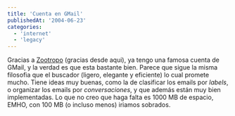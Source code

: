 ```yaml
---
title: 'Cuenta en GMail'
publishedAt: '2004-06-23'
categories:
  - 'internet'
  - 'legacy'
---
```


Gracias a [Zootropo](http://zootropo.blogspot.com/) (gracias desde aqui), ya tengo una famosa cuenta de GMail, y la verdad es que esta bastante bien. Parece que sigue la misma filosofia que el buscador (ligero, elegante y eficiente) lo cual promete mucho. Tiene ideas muy buenas, como la de clasificar los emails por _labels_, o organizar los emails por _conversaciones_, y que además están muy bien implementadas. Lo que no creo que haga falta es 1000 MB de espacio, EMHO, con 100 MB (o incluso menos) iriamos sobrados.
